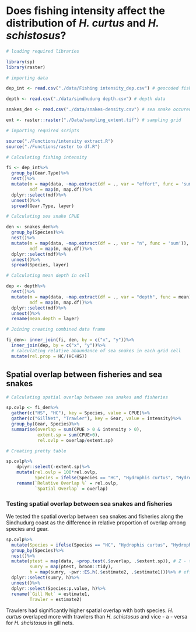 # Does fishing intensity affect the distribution of *H. curtus* and *H. schistosus*?

```r
# loading required libraries

library(sp)
library(raster)

# importing data

dep_int <- read.csv("./data/Fishing intensity_dep.csv") # geocoded fishing effort

depth <- read.csv("./data/sindhudurg depth.csv") # depth data

snakes_den <- read.csv("./data/snakes-density.csv") # sea snake occurence in bycatch

ext <- raster::raster("./Data/sampling_extent.tif") # sampling grid

# importing required scripts

source("./Functions/intensity extract.R")
source("./Functions/raster to df.R")

# Calculating fishing intensity

fi <- dep_int%>%
  group_by(Gear.Type)%>%
  nest()%>%
  mutate(m = map(data, ~map.extract(df = ., var = "effort", func = 'sum')),
         mdf = map(m, map.df))%>%
  dplyr::select(mdf)%>%
  unnest()%>%
  spread(Gear.Type, layer)

# Calculating sea snake CPUE

den <- snakes_den%>%
  group_by(Species)%>%
  nest()%>%
  mutate(m = map(data, ~map.extract(df = ., var = "n", func = 'sum')),
         mdf = map(m, map.df))%>%
  dplyr::select(mdf)%>%
  unnest()%>%
  spread(Species, layer)

# Calculating mean depth in cell

dep <- depth%>%
  nest()%>%
  mutate(m = map(data, ~map.extract(df = ., var = "depth", func = mean)),
         mdf = map(m, map.df))%>%
  dplyr::select(mdf)%>%
  unnest()%>%
  rename(mean.depth = layer)

# Joining creating combined data frame 

fi_den<- inner_join(fi, den, by = c("x", "y"))%>%
  inner_join(dep, by = c("x", "y"))%>%
  # calculating relative abaundance of sea snakes in each grid cell
  mutate(rel.prop = HC/(HC+HS))

```

## Spatial overlap between fisheries and sea snakes

```r

# Calculating spatial overlap between sea snakes and fisheries

sp.ovlp <- fi_den%>%
  gather(c("HS", "HC"), key = Species, value = CPUE)%>%
  gather(c("GillNet", "Trawler"), key = Gear, value = intensity)%>%
  group_by(Gear, Species)%>%
  summarise(overlap = sum(CPUE > 0 & intensity > 0),
            extent.sp = sum(CPUE>0),
            rel.ovlp = overlap/extent.sp)

# Creating pretty table

sp.ovlp%>%
    dplyr::select(-extent.sp)%>%
    mutate(rel.ovlp = 100*rel.ovlp,
           Species = ifelse(Species == "HC", "Hydrophis curtus", "Hydrophis schistosus"))%>%
    rename(`Relative Overlap %` = rel.ovlp,
           `Spatial Overlap` = overlap)

```

### Testing spatial overlap between sea snakes and fisheries

We tested the spatial overlap between sea snakes and fisheries along the Sindhudurg coast as the difference in relative proportion of overlap among species and gear.

```r

sp.ovlp%>%
  mutate(Species = ifelse(Species == "HC", "Hydrophis curtus", "Hydrophis schistosus"))%>%
  group_by(Species)%>%
  nest()%>%
  mutate(ptest = map(data, ~prop.test(.$overlap, .$extent.sp)), # Z - test of proportion
         sumry = map(ptest, broom::tidy),
         h = map(sumry, ~pwr::ES.h(.$estimate2, .$estimate1)))%>% # effect size
  dplyr::select(sumry, h)%>%
  unnest()%>%
  dplyr::select(Species:p.value, h)%>%
  rename(`Gill Net` = estimate1,
         Trawler = estimate2)

```

Trawlers had significantly higher spatial overlap with both species. _H. curtus_ overlaped more with trawlers than _H. schistosus_ and vice - a - versa for _H. shcistosus_ in gill nets.